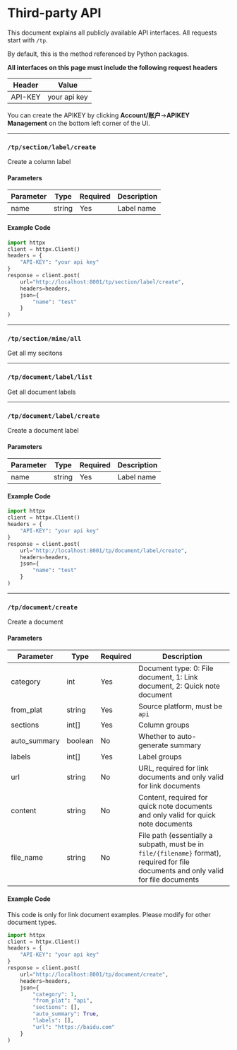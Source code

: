 
# Third-party API

This document explains all publicly available API interfaces. All requests start with `/tp`.

<Callout>By default, this is the method referenced by Python packages.</Callout>

**All interfaces on this page must include the following request headers**

| Header  | Value           |
| ------- | ------------ |
| API-KEY | your api key |

You can create the APIKEY by clicking **Account/账户**->**APIKEY Management** on the bottom left corner of the UI.

---

### `/tp/section/label/create`

Create a column label

#### Parameters

| Parameter | Type   | Required | Description   |
| ------ | ------ | ---- | ------ |
| name   | string | Yes   | Label name |

#### Example Code

```python
import httpx
client = httpx.Client()
headers = {
    "API-KEY": "your api key"
}
response = client.post(
    url="http://localhost:8001/tp/section/label/create",
    headers=headers,
    json={
        "name": "test"
    }
)
```

---

### `/tp/section/mine/all`

Get all my secitons

---

### `/tp/document/label/list`

Get all document labels

---

### `/tp/document/label/create`

Create a document label

#### Parameters

| Parameter | Type   | Required | Description   |
| ------ | ------ | ---- | ------ |
| name   | string | Yes   | Label name |

#### Example Code

```python
import httpx
client = httpx.Client()
headers = {
    "API-KEY": "your api key"
}
response = client.post(
    url="http://localhost:8001/tp/document/label/create",
    headers=headers,
    json={
        "name": "test"
    }
)
```

---

### `/tp/document/create`

Create a document

#### Parameters

| Parameter       | Type    | Required | Description                                                                                                            |
| ------------ | ------- | ---- | --------------------------------------------------------------------------------------------------------------- |
| category     | int     | Yes   | Document type: 0: File document, 1: Link document, 2: Quick note document                                                                 |
| from_plat    | string  | Yes   | Source platform, must be `api`                                                                                    |
| sections     | int[]   | Yes   | Column groups                                                                                                      |
| auto_summary | boolean | No   | Whether to auto-generate summary                                                                                                |
| labels       | int[]   | Yes   | Label groups                                                                                                          |
| url          | string  | No   | URL, required for link documents and only valid for link documents                                                                |
| content      | string  | No   | Content, required for quick note documents and only valid for quick note documents                                                                |
| file_name    | string  | No   | File path (essentially a subpath, must be in `file/{filename}` format), required for file documents and only valid for file documents |

#### Example Code

This code is only for link document examples. Please modify for other document types.

```python
import httpx
client = httpx.Client()
headers = {
    "API-KEY": "your api key"
}
response = client.post(
    url="http://localhost:8001/tp/document/create",
    headers=headers,
    json={
        "category": 1,
        "from_plat": "api",
        "sections": [],
        "auto_summary": True,
        "labels": [],
        "url": "https://baidu.com"
    }
)
```